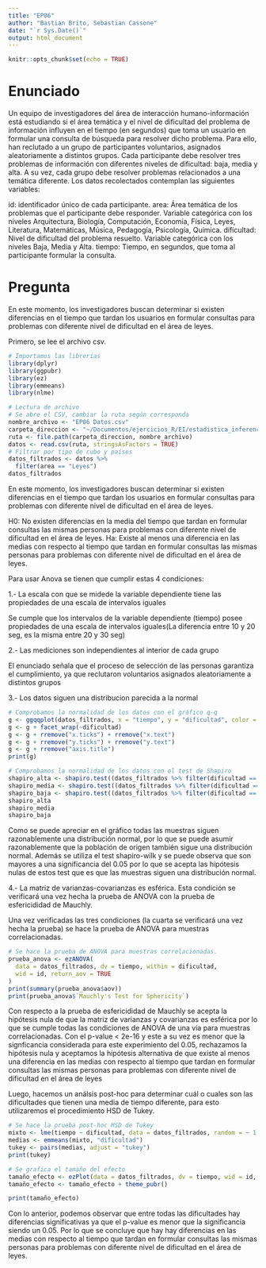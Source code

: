 ```yaml
---
title: "EP06"
author: "Bastian Brito, Sebastian Cassone"
date: "`r Sys.Date()`"
output: html_document
---
```


```r
knitr::opts_chunk$set(echo = TRUE)
```

# Enunciado

Un equipo de investigadores del área de interacción humano-información está estudiando si el área temática y el nivel de dificultad del problema de información influyen en el tiempo (en segundos) que toma un usuario en formular una consulta de búsqueda para resolver dicho problema. Para ello, han reclutado a un grupo de participantes voluntarios, asignados aleatoriamente a distintos grupos. Cada participante debe resolver tres problemas de información con diferentes niveles de dificultad: baja, media y alta. A su vez, cada grupo debe resolver problemas relacionados a una temática diferente. Los datos recolectados contemplan las siguientes variables:

id: identificador único de cada participante.
area: Área temática de los problemas que el participante debe responder. Variable categórica con los niveles Arquitectura, Biología, Computación, Economía, Física, Leyes, Literatura, Matemáticas, Música, Pedagogía, Psicología, Química.
dificultad: Nivel de dificultad del problema resuelto. Variable categórica con los niveles Baja, Media y Alta.
tiempo: Tiempo, en segundos, que toma al participante formular la consulta.

# Pregunta

En este momento, los investigadores buscan determinar si existen diferencias en el tiempo que tardan los usuarios en formular consultas para problemas con diferente nivel de dificultad en el área de leyes.

Primero, se lee el archivo csv.

```r
# Importamos las librerías
library(dplyr)
library(ggpubr)
library(ez)
library(emmeans)
library(nlme)

# Lectura de archivo
# Se abre el CSV, cambiar la ruta según corresponda
nombre_archivo <- "EP06 Datos.csv"
carpeta_direccion <- "~/Documentos/ejercicios_R/EI/estadistica_inferencial_grupo6/EP06"
ruta <- file.path(carpeta_direccion, nombre_archivo)
datos <- read.csv(ruta, stringsAsFactors = TRUE)
# Filtrar por tipo de cubo y países
datos_filtrados <- datos %>%
  filter(area == "Leyes")
datos_filtrados
```

En este momento, los investigadores buscan determinar si existen diferencias en el tiempo que tardan los usuarios en formular consultas para problemas con diferente nivel de dificultad en el área de leyes.

H0: No existen diferencias en la media del tiempo que tardan en formular consultas las mismas personas para problemas con diferente nivel de dificultad en el área de leyes.
Ha: Existe al menos una diferencia en las medias con respecto al tiempo que tardan en formular consultas las mismas personas para problemas con diferente nivel de dificultad en el área de leyes.

Para usar Anova se tienen que cumplir estas 4 condiciones:

1.- La escala con que se midede la variable dependiente tiene las propiedades de una escala de intervalos iguales

Se cumple que los intervalos de la variable dependiente (tiempo) posee propiedades de una escala de intervalos iguales(La diferencia entre 10 y 20 seg, es la misma entre 20 y 30 seg)

2.- Las mediciones son independientes al interior de cada grupo

El enunciado señala que el proceso de selección de las personas garantiza el cumplimiento, ya que reclutaron voluntarios asignados aleatoriamente a distintos grupos

3.- Los datos siguen una distribucion parecida a la normal

```r
# Comprobamos la normalidad de los datos con el gráfico q-q
g <- ggqqplot(datos_filtrados, x = "tiempo", y = "dificultad", color = "dificultad")
g <- g + facet_wrap(~dificultad)
g <- g + rremove("x.ticks") + rremove("x.text")
g <- g + rremove("y.ticks") + rremove("y.text")
g <- g + rremove("axis.title")
print(g)

# Comprobamos la normalidad de los datos con el test de Shapiro
shapiro_alta <- shapiro.test((datos_filtrados %>% filter(dificultad == "Alta"))$tiempo)
shapiro_media <- shapiro.test((datos_filtrados %>% filter(dificultad == "Media"))$tiempo)
shapiro_baja <- shapiro.test((datos_filtrados %>% filter(dificultad == "Baja"))$tiempo)
shapiro_alta
shapiro_media
shapiro_baja
```

Como se puede apreciar en el gráfico todas las muestras siguen razonablemente una distribución normal, por lo que se puede asumir razonablemente que la población de origen también sigue una distribución normal. Además se utiliza el test shapiro-wilk y se puede observa que son mayores a una significancia del 0.05 por lo que se acepta las hipótesis nulas de estos test que es que las muestras siguen una distribución normal.


4.- La matriz de varianzas-covarianzas es esférica. Esta condición se verificará una vez hecha la prueba de ANOVA con la prueba de esfericididad de Mauchly.

Una vez verificadas las tres condiciones (la cuarta se verificará una vez hecha la prueba) se hace la prueba de ANOVA para muestras correlacionadas.
```r
# Se hace la prueba de ANOVA para muestras correlacionadas.
prueba_anova <- ezANOVA(
  data = datos_filtrados, dv = tiempo, within = dificultad,
  wid = id, return_aov = TRUE
)
print(summary(prueba_anova$aov))
print(prueba_anova$`Mauchly's Test for Sphericity`)
```
Con respecto a la prueba de esfericididad de Mauchly se acepta la hipótesis nula de que la matriz de varianzas y covarianzas es esférica por lo que se cumple todas las condiciones de ANOVA de una vía para muestras correlacionadas.
Con el p-value < 2e-16 y este a su vez es menor que la signficancia considerada para este experimiento del 0.05, rechazamos la hipótesis nula y aceptamos la hipótesis alternativa de que existe al menos una diferencia en las medias con respecto al tiempo que tardan en formular consultas las mismas personas para problemas con diferente nivel de dificultad en el área de leyes

Luego, hacemos un análsis post-hoc para determinar cuál o cuales son las dificultades que tienen una media de tiempo diferente, para esto utilizaremos el procedimiento HSD de Tukey.

```r
# Se hace la prueba post-hoc HSD de Tukey
mixto <- lme(tiempo ~ dificultad, data = datos_filtrados, random = ~ 1 | id)
medias <- emmeans(mixto, "dificultad")
tukey <- pairs(medias, adjust = "tukey")
print(tukey)

# Se grafica el tamaño del efecto
tamaño_efecto <- ezPlot(data = datos_filtrados, dv = tiempo, wid = id, within = dificultad, y_lab = "Tiempo promedio que tarda formular consultas", x = dificultad)
tamaño_efecto <- tamaño_efecto + theme_pubr()

print(tamaño_efecto)
```

Con lo anterior, podemos observar que entre todas las dificultades hay diferencias significativas ya que el p-value es menor que la significancia siendo un 0.05. Por lo que se concluye que hay hay diferencias en las medias con respecto al tiempo que tardan en formular consultas las mismas personas para problemas con diferente nivel de dificultad en el área de leyes.
